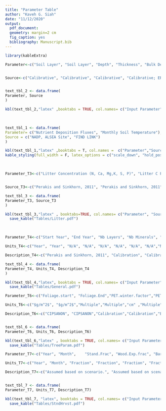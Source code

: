 ```yaml
---
title: "Parameter Table"
author: "Kaveh G. Siah"
date: "11/12/2020"
output: 
  pdf_document:
  geometry: margin=2 cm
  fig_caption: yes
  bibliography: Manuscript.bib
---
```



```r
library(kableExtra)

```

```r


Parameter<-c("Soil Layer", "Soil Layer", "Depth", "Thickness", "Bulk Density", "Solid Density", "Stoniness", "Root Fraction", "pKGibb", "pkAl precip", "pCO2", "Area", "Wilting Point", "Field Capacity", "Saturation", "CEC", "KH Cation", "Percent Mineral Area", "Uptake Fraction Per Layer (all nutrients)", "Nitrification (ks, knit)", "Microbial Turnover", "Organic Matter Parameters", "Soil Solution Initial (Multiple Species)", "Soil Adsorbed Anions Initial", "CEC Initial")


Source<-c("Calibrative", "Calibrative", "Calibrative", "Calibrative; ERS Lysimeter", "Hynicka et al., 2016", "N/A", "Hynicka et al., 2016", "Harrington et al., 2017","Calibrative; Anderson et al., 2002","Al precipitation constant (unused in current version)", "Original","Calibrative; Sverdrup and Warfvinge 1993","NCSS: Enter Site Details?", "NCSS", "Assumed", "Hynicka et al., 2016", "Calculated using ERS Lysimeter and Hynicka et al., 2016: Partial Calibration", "Calibrative: Anderson et al., 2002, NCSS, Franklin and Williams 1971" , "Poszwa et al., 2002", "Perakis and Sinkhorn, 2011; Calibrative", "Original", "Perakis and Sinkhorn, 2011", "ERS Lysimeter", "Needs to be checked; Harward et al., 1962 for Adsorption Dynamics; Chappell and Miller, 1988; Johnson and Lindburg 1992", "Hynicka et al., 2016")


text_tbl_2 <- data.frame(
Parameter, Source
)

kbl(text_tbl_2,"latex" ,booktabs = TRUE, col.names= c("Input Parameter", "Source"), escape=FALSE) %>% kable_styling(full_width = F, latex_options = c("scale_down", "striped", "hold_position"))%>% save_kable("Tables/Soilparam.pdf")

```

<br>

```r

text_tbl_1 <- data.frame(
Parameter= c("Nutrient Deposition Fluxes", "Monthly Soil Temperature"),
Source = c("NADP, ALSEA Site", "FIND LINK")
)

kbl(text_tbl_1,"latex" ,booktabs = T, col.names =  c("Parameter","Source"), escape=FALSE) %>%
kable_styling(full_width = F, latex_options = c("scale_down", "hold_position", font_size=12)) %>% save_kable("Tables/Other.pdf")

```

<br>

```r

Parameter_T3<-c("Litter Concentration (N, Ca, Mg,K, S, P)", "Litter C Pool", "Layer frac (Fine, Coarse, Humus)", "Decomp rate", "CO2FACT", "Nutrient Factor (DOCFACT, N Fact, Ca Fact, Mg Fact, K Fact, S Fact, P Fact")


Source_T3<-c("Perakis and Sinkhorn, 2011", "Perakis and Sinkhorn, 2011", "Grier and Cole 1977; Johnson et al., 1992", "Calibration", "Calibration ", "Calibration")

text_tbl_3 <- data.frame(
Parameter_T3, Source_T3
)

kbl(text_tbl_3,"latex" , booktabs=TRUE, col.names= c("Parameter", "Source"), escape=FALSE) %>% kable_styling(full_width = F, latex_options = c("scale_down", "striped", "HOLD_position"), font_size=12) %>%
  save_kable("Tables/Litter.pdf")


```

<br>

```r

Parameter_T4<-c("Start Year", "End Year", "Nb Layers", "Nb Minerals", "Mineral names", "OA pka", "Aluminum", "Phosphoric Acid", "DIC", "Organic acid size", "Nb Tree comp*", "Anion Adsorption isotherms")

Units_T4<-c("Year", "Year", "N/A", "N/A", "N/A", "N/A", "N/A", "N/A","N/A", "Carbon/Charge", "N/A", "N/A")

Description_T4<-c("Perakis and Sinkhorn, 2011", "Calibration", "Calibration", "Franklin 1980; Anderson et al., 2002", "Franklin 1980, Anderson et al., 2002, NCRS samples. ", "Past Calibration", "Past Calibration", "Past Calibration", "Past Calibration", "Calibration", "Stand Assumption", "Calibration")

text_tbl_4 <- data.frame(
Parameter_T4, Units_T4, Description_T4
)

kbl(text_tbl_4,"latex", booktabs = TRUE, col.names= c("Input Parameter", "Units", "Source"), escape=FALSE) %>% kable_styling(full_width = F, latex_options = c("scale_down", "striped", "hold_position")) %>%
  save_kable("Tables/General.pdf")

```


```r
Parameter_T6<-c("Foliage.start", "Foliage.End","PET.winter.factor","PET.summer.factor","interception" ,"AET.Reduc","Leaching.alpha","Absorption.alpha","Foliar.target.conc","Percent.variation, foliar","Translocation.Percent","Foliar.Exudation","Foliar.Leaching","Foliar.absorption","Wood.target.conc","Wood.initial.conc","Percent.variation, Wood","Bark.target.conc","Bark.initial.conc","Percent.variation, Bark","Branch.target.conc","Branch.initial.conc","Percent.variation, Branch")

Units_T6<-c("$g/m^2$", "$g/m^2$","Multiple","Multiple","cm" ,"Multiple","N/A","N/A","$\\mu$mol/g","Fraction","Fraction","N/A","N/A","N/A","$\\mu$mol/g","Percent.variation","$\\mu$mol/g","$\\mu$mol/g","Percent.variation","","$\\mu$mol/g","$\\mu$mol/g","Fraction")

Description_T6<-c("CIPSANON", "CIPSANON","Calibration","Calibration","Bixby 2000, Link et al., 2004, Rothacher 1963" ,"Multiplies by calculated AET to reduce or enhance AET.","Reaction order for foliar leaching reaction.","Reaction order for foliar adsoprtion reaction.","Determines foliar concentration of nutrients.","Fraction of target concentration which foliage can reach before limitation.","Fraction of foliar nutrients that are translocated to stem during litterfall events.","NULL","NULL","NULL","Wood.target.conc","Wood.initial.conc","Percent.variation, Wood","Bark.target.conc","Bark.initial.conc","Percent.variation, Bark","Branch.target.conc","Branch.initial.conc","Percent.variation, Branch")


text_tbl_6 <- data.frame(
Parameter_T6, Units_T6, Description_T6)

kbl(text_tbl_6,"latex" , booktabs = TRUE, col.names= c("Input Parameter", "Units", "Description"), escape=FALSE) %>% kable_styling(full_width = F, latex_options = c("scale_down", "striped", "HOLD_position")) %>%
  save_kable("Tables/TreeParam.pdf")

```


```r
Parameter_T7<-c("Year", "Month",	"Stand.Frac", "Wood.Exp.frac", "Bark.Exp.frac", "Branch.Exp.frac", "Foliage.Exp.frac")

Units_T7<-c("Year", "Month", "Fraction", "Fraction", "Fraction", "Fraction", "Fraction")

Description_T7<-c("Assumed based on scenario.", "Assumed based on scenario.", "Assumed.", "Assumed.", "Assumed.", "Assumed.", "Assumed.")


text_tbl_7 <- data.frame(
Parameter_T7, Units_T7, Description_T7)

kbl(text_tbl_7, "latex", booktabs = TRUE, col.names= c("Input Parameter", "Units", "Source"), escape=FALSE) %>% kable_styling(full_width = F, latex_options = c("scale_down", "striped", "HOLD_position")) %>%
  save_kable("Tables/StndHrvst.pdf")
```




